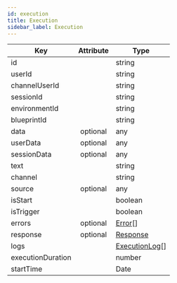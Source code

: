 ```yaml
---
id: execution
title: Execution
sidebar_label: Execution
---
```


| Key               | Attribute | Type                              |
| ----------------- | :-------: | --------------------------------- |
| id                |           | string                            |
| userId            |           | string                            |
| channelUserId     |           | string                            |
| sessionId         |           | string                            |
| environmentId     |           | string                            |
| blueprintId       |           | string                            |
| data              | optional  | any                               |
| userData          | optional  | any                               |
| sessionData       | optional  | any                               |
| text              |           | string                            |
| channel           |           | string                            |
| source            | optional  | any                               |
| isStart           |           | boolean                           |
| isTrigger         |           | boolean                           |
| errors            | optional  | [Error](./error)[]                |
| response          | optional  | [Response](./response)            |
| logs              |           | [ExecutionLog](./execution-log)[] |
| executionDuration |           | number                            |
| startTime         |           | Date                              |